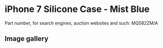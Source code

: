 # iPhone 7 Silicone Case - Mist Blue

Part number, for search engines, auction websites and such: MQ582ZM/A

## Image gallery

<div style={{ width: "768px" }}>
  <GalleryComponent
    images={[
      {
        original: "/everysource/MQ582",
        thumbnail: "/everypreview/MQ582",
      },
      {
        original: "/everysource/MQ582_AV1_GOLD",
        thumbnail: "/everypreview/MQ582_AV1_GOLD",
      },
      {
        original: "/everysource/MQ582_AV1_JET_BLACK",
        thumbnail: "/everypreview/MQ582_AV1_JET_BLACK",
      },
      {
        original: "/everysource/MQ582_AV1_RED",
        thumbnail: "/everypreview/MQ582_AV1_RED",
      },
      {
        original: "/everysource/MQ582_AV1_SILVER",
        thumbnail: "/everypreview/MQ582_AV1_SILVER",
      },
      {
        original: "/everysource/MQ582_AV2",
        thumbnail: "/everypreview/MQ582_AV2",
      }
    ]}
  />
</div>